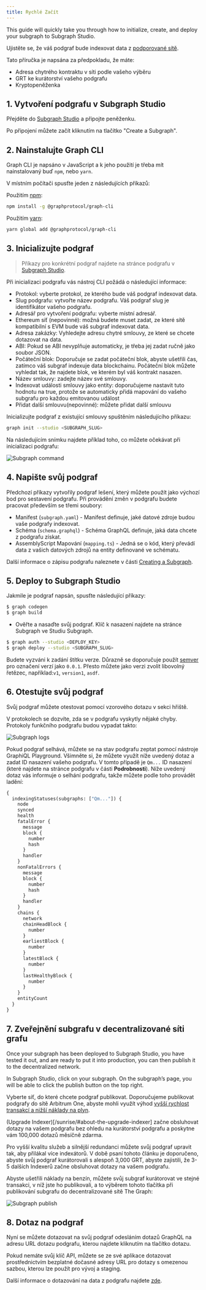 ```yaml
---
title: Rychlé Začít
---
```


This guide will quickly take you through how to initialize, create, and deploy your subgraph to Subgraph Studio.

Ujistěte se, že váš podgraf bude indexovat data z [podporované sítě](/developing/supported-networks).

Tato příručka je napsána za předpokladu, že máte:

- Adresa chytrého kontraktu v síti podle vašeho výběru
- GRT ke kurátorství vašeho podgrafu
- Kryptopeněženka

## 1. Vytvoření podgrafu v Subgraph Studio

Přejděte do [Subgraph Studio](https://thegraph.com/studio/) a připojte peněženku.

Po připojení můžete začít kliknutím na tlačítko "Create a Subgraph".

## 2. Nainstalujte Graph CLI

Graph CLI je napsáno v JavaScript a k jeho použití je třeba mít nainstalovaný buď `npm`, nebo `yarn`.

V místním počítači spusťte jeden z následujících příkazů:

Použitím [npm](https://www.npmjs.com/):

```sh
npm install -g @graphprotocol/graph-cli
```

Použitím [yarn](https://yarnpkg.com/):

```sh
yarn global add @graphprotocol/graph-cli
```

## 3. Inicializujte podgraf

> Příkazy pro konkrétní podgraf najdete na stránce podgrafu v [Subgraph Studio](https://thegraph.com/studio/).

Při inicializaci podgrafu vás nástroj CLI požádá o následující informace:

- Protokol: vyberte protokol, ze kterého bude váš podgraf indexovat data.
- Slug podgrafu: vytvořte název podgrafu. Váš podgraf slug je identifikátor vašeho podgrafu.
- Adresář pro vytvoření podgrafu: vyberte místní adresář.
- Ethereum síť (nepovinné): možná budete muset zadat, ze které sítě kompatibilní s EVM bude váš subgraf indexovat data.
- Adresa zakázky: Vyhledejte adresu chytré smlouvy, ze které se chcete dotazovat na data.
- ABI: Pokud se ABI nevyplňuje automaticky, je třeba jej zadat ručně jako soubor JSON.
-  Počáteční blok: Doporučuje se zadat počáteční blok, abyste ušetřili čas, zatímco váš subgraf indexuje data blockchainu. Počáteční blok můžete vyhledat tak, že najdete blok, ve kterém byl váš kontrakt nasazen.
- Název smlouvy: zadejte název své smlouvy.
- Indexovat události smlouvy jako entity: doporučujeme nastavit tuto hodnotu na true, protože se automaticky přidá mapování do vašeho subgrafu pro každou emitovanou událost
- Přidat další smlouvu(nepovinné): můžete přidat další smlouvu

Inicializujte podgraf z existující smlouvy spuštěním následujícího příkazu:

```sh
graph init --studio <SUBGRAPH_SLUG>
```

Na následujícím snímku najdete příklad toho, co můžete očekávat při inicializaci podgrafu:

![Subgraph command](/img/subgraph-init-example.png)

## 4. Napište svůj podgraf

Předchozí příkazy vytvořily podgraf lešení, který můžete použít jako výchozí bod pro sestavení podgrafu. Při provádění změn v podgrafu budete pracovat především se třemi soubory:

- Manifest (`subgraph.yaml`) - Manifest definuje, jaké datové zdroje budou vaše podgrafy indexovat.
- Schéma (`schema.graphql`) - Schéma GraphQL definuje, jaká data chcete z podgrafu získat.
- AssemblyScript Mapování (`mapping.ts`) - Jedná se o kód, který převádí data z vašich datových zdrojů na entity definované ve schématu.

Další informace o zápisu podgrafu naleznete v části [Creating a Subgraph](/developing/creating-a-subgraph).

## 5. Deploy to Subgraph Studio

Jakmile je podgraf napsán, spusťte následující příkazy:

```sh
$ graph codegen
$ graph build
```

- Ověřte a nasaďte svůj podgraf. Klíč k nasazení najdete na stránce Subgraph ve Studiu Subgraph.

```sh
$ graph auth --studio <DEPLOY_KEY>
$ graph deploy --studio <SUBGRAPH_SLUG>
```

Budete vyzváni k zadání štítku verze. Důrazně se doporučuje použít [semver](https://semver.org/) pro označení verzí jako `0.0.1`. Přesto můžete jako verzi zvolit libovolný řetězec, například:`v1`, `version1`, `asdf`.

## 6. Otestujte svůj podgraf

Svůj podgraf můžete otestovat pomocí vzorového dotazu v sekci hřiště.

V protokolech se dozvíte, zda se v podgrafu vyskytly nějaké chyby. Protokoly funkčního podgrafu budou vypadat takto:

![Subgraph logs](/img/subgraph-logs-image.png)

Pokud podgraf selhává, můžete se na stav podgrafu zeptat pomocí nástroje GraphiQL Playground. Všimněte si, že můžete využít níže uvedený dotaz a zadat ID nasazení vašeho podgrafu. V tomto případě je `Qm...` ID nasazení (které najdete na stránce podgrafu v části **Podrobnosti**). Níže uvedený dotaz vás informuje o selhání podgrafu, takže můžete podle toho provádět ladění:

```graphql
{
  indexingStatuses(subgraphs: ["Qm..."]) {
    node
    synced
    health
    fatalError {
      message
      block {
        number
        hash
      }
      handler
    }
    nonFatalErrors {
      message
      block {
        number
        hash
      }
      handler
    }
    chains {
      network
      chainHeadBlock {
        number
      }
      earliestBlock {
        number
      }
      latestBlock {
        number
      }
      lastHealthyBlock {
        number
      }
    }
    entityCount
  }
}
```

## 7. Zveřejnění subgrafu v decentralizované síti grafu

Once your subgraph has been deployed to Subgraph Studio, you have tested it out, and are ready to put it into production, you can then publish it to the decentralized network.

In Subgraph Studio, click on your subgraph. On the subgraph’s page, you will be able to click the publish button on the top right.

Vyberte síť, do které chcete podgraf publikovat. Doporučujeme publikovat podgrafy do sítě Arbitrum One, abyste mohli využít výhod [vyšší rychlost transakcí a nižší náklady na plyn](/arbitrum/arbitrum-faq).

(Upgrade Indexer)[/sunrise/#about-the-upgrade-indexer] začne obsluhovat dotazy na vašem podgrafu bez ohledu na kurátorství podgrafu a poskytne vám 100,000 dotazů měsíčně zdarma.

Pro vyšší kvalitu služeb a silnější redundanci můžete svůj podgraf upravit tak, aby přilákal více indexátorů. V době psaní tohoto článku je doporučeno, abyste svůj podgraf kurátorovali s alespoň 3,000 GRT, abyste zajistili, že 3-5 dalších Indexerů začne obsluhovat dotazy na vašem podgrafu.

Abyste ušetřili náklady na benzín, můžete svůj subgraf kurátorovat ve stejné transakci, v níž jste ho publikovali, a to výběrem tohoto tlačítka při publikování subgrafu do decentralizované sítě The Graph:

![Subgraph publish](/img/publish-and-signal-tx.png)

## 8. Dotaz na podgraf

Nyní se můžete dotazovat na svůj podgraf odesláním dotazů GraphQL na adresu URL dotazu podgrafu, kterou najdete kliknutím na tlačítko dotazu.

Pokud nemáte svůj klíč API, můžete se ze své aplikace dotazovat prostřednictvím bezplatné dočasné adresy URL pro dotazy s omezenou sazbou, kterou lze použít pro vývoj a staging.

Další informace o dotazování na data z podgrafu najdete [zde](/querying/querying-the-graph/).
